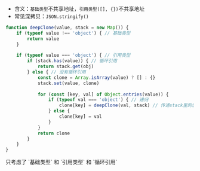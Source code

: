 
- 含义：`基础类型`不共享地址，`引用类型([], {})`不共享地址
- 常见深拷贝：`JSON.stringify()`
```js
function deepClone(value, stack = new Map()) {	
	if (typeof value !== 'object') { // 基础类型
		return value
	}
	
	if (typeof value === 'object') { // 引用类型
		if (stack.has(value)) { // 循环引用
			return stack.get(obj)
		} else { // 没有循环引用
			const clone = Array.isArray(value) ? [] : {}
			stack.set(value, clone)
		
			for (const [key, val] of Object.entries(value)) {
				if (typeof val === 'object') { // 递归
					clone[key] = deepClone(val, stack) // 传递stack里的值
				} else {
					clone[key] = val
				}
			}
			return clone	
		}
	}
}
```

<Callout type="error" emoji="️❗️">
  只考虑了 `基础类型` 和 `引用类型` 和 `循环引用`
</Callout>